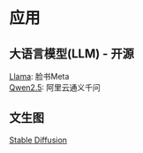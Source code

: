 # 应用

## 大语言模型(LLM) - 开源

[Llama](https://github.com/Meta-Llama/llama): 脸书Meta  
[Qwen2.5](https://github.com/QwenLM/Qwen2.5): 阿里云通义千问

## 文生图

[Stable Diffusion](https://github.com/Stability-AI/StableDiffusion)
